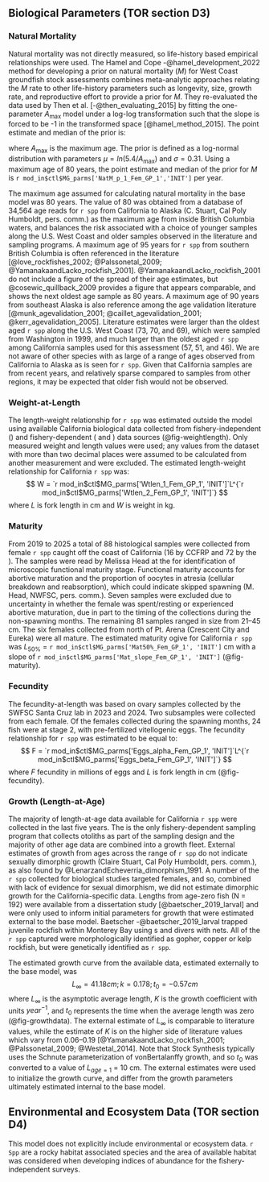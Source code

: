 ## Biological Parameters (TOR section D3) {#sec-biology}

### Natural Mortality

Natural mortality was not directly measured, so life-history based empirical relationships were used. The Hamel and Cope -@hamel_development_2022 method for developing a prior on natural mortality ($M$) for West Coast groundfish stock assessments combines meta-analytic approaches relating the $M$ rate to other life-history parameters such as longevity, size, growth rate, and reproductive effort to provide a prior for $M$. They re-evaluated the data used by Then et al. [-@then_evaluating_2015] by fitting the one-parameter $A_{\text{max}}$ model under a log-log transformation such that the slope is forced to be -1 in the transformed space [@hamel_method_2015]. The point estimate and median of the prior is:

\begin{centering}

$M=\frac{5.4}{A_{\text{max}}}$

\end{centering}

\vspace{0.5cm}

where $A_{\text{max}}$ is the maximum age. The prior is defined as a log-normal distribution with parameters $\mu = ln(5.4/A_{\text{max}})$ and $\sigma = 0.31$. Using a maximum age of 80 years, the point estimate and median of the prior for $M$ is `r mod_in$ctl$MG_parms['NatM_p_1_Fem_GP_1','INIT']` per year.

The maximum age assumed for calculating natural mortality in the base model was 80 years. The value of 80 was obtained from a database of 34,564 age reads for `r spp` from California to Alaska (C. Stuart, Cal Poly Humboldt, pers. comm.) as the maximum age from inside British Columbia waters, and balances the risk associated with a choice of younger samples along the U.S. West Coast and older samples observed in the literature and sampling programs. A maximum age of 95 years for `r spp` from southern British Columbia is often referenced in the literature [@love_rockfishes_2002; @Palssonetal_2009; @YamanakaandLacko_rockfish_2001]. @YamanakaandLacko_rockfish_2001 do not include a figure of the spread of their age estimates, but @cosewic_quillback_2009 provides a figure that appears comparable, and shows the next oldest age sample as 80 years. A maximum age of 90 years from southeast Alaska is also reference among the age validation literature [@munk_agevalidation_2001; @caillet_agevalidation_2001; @kerr_agevalidation_2005]. Literature estimates were larger than the oldest aged `r spp` along the U.S. West Coast (73, 70, and 69), which were sampled from Washington in 1999, and much larger than the oldest aged `r spp` among California samples used for this assessment (57, 51, and 46). We are not aware of other species with as large of a range of ages observed from California to Alaska as is seen for `r spp`. Given that California samples are from recent years, and relatively sparse compared to samples from other regions, it may be expected that older fish would not be observed. 


### Weight-at-Length

The length-weight relationship for `r spp` was estimated outside the model using available California biological data collected from fishery-independent (\gls{s-wcgbt}) and fishery-dependent (\gls{mrfss} and \gls{crfs}) data sources (@fig-weightlength). Only measured weight and length values were used; any values from the \gls{mrfss} dataset with more than two decimal places were assumed to be calculated from another measurement and were excluded. The estimated length-weight relationship for California `r spp` was:
$$
W = `r mod_in$ctl$MG_parms['Wtlen_1_Fem_GP_1', 'INIT']`L^{`r mod_in$ctl$MG_parms['Wtlen_2_Fem_GP_1', 'INIT']`}
$$
where $L$ is fork length in cm and $W$ is weight in kg.

### Maturity

From 2019 to 2025 a total of 88 histological samples were collected from female `r spp` caught off the coast of California (16 by CCFRP and 72 by the \gls{swfsc}). The samples were read by Melissa Head at the \gls{nwfsc} for identification of microscopic functional maturity stage. Functional maturity accounts for abortive maturation and the proportion of oocytes in atresia (cellular breakdown and reabsorption), which could indicate skipped spawning (M. Head, NWFSC, pers. comm.). Seven samples were excluded due to uncertainty in whether the female was spent/resting or experienced abortive maturation, due in part to the timing of the collections during the non-spawning months. The remaining 81 samples ranged in size from 21--45 cm. The six females collected from north of Pt. Arena (Crescent City and Eureka) were all mature. The estimated maturity ogive for California `r spp` was $L_{50\%}$ = `r mod_in$ctl$MG_parms['Mat50%_Fem_GP_1', 'INIT']` cm with a slope of `r mod_in$ctl$MG_parms['Mat_slope_Fem_GP_1', 'INIT']` (@fig-maturity).  

### Fecundity

The fecundity-at-length was based on ovary samples collected by the SWFSC Santa Cruz lab in 2023 and 2024. Two subsamples were collected from each female. Of the females collected during the spawning months, 24 fish were at stage 2, with pre-fertilized vitellogenic eggs.  The fecundity relationship for `r spp` was estimated to be equal to:
$$
F = `r mod_in$ctl$MG_parms['Eggs_alpha_Fem_GP_1', 'INIT']`L^{`r mod_in$ctl$MG_parms['Eggs_beta_Fem_GP_1', 'INIT']`} 
$$
where $F$ fecundity in millions of eggs and $L$ is fork length in cm (@fig-fecundity). 

### Growth (Length-at-Age)

The majority of length-at-age data available for California `r spp` were collected in the last five years. The \gls{ccgs} is the only fishery-dependent sampling program that collects otoliths as part of the sampling design and the majority of other age data are combined into a growth fleet.  External estimates of growth from ages across the range of `r spp` do not indicate sexually dimorphic growth (Claire Stuart, Cal Poly Humboldt, pers. comm.), as also found by @LenarzandEcheverria_dimorphism_1991. A number of the `r spp` collected for biological studies targeted females, and so, combined with lack of evidence for sexual dimorphism, we did not estimate dimorphic growth for the California-specific data. Lengths from age-zero fish (N = 192) were available from a dissertation study [@baetscher_2019_larval] and were only used to inform initial parameters for growth that were estimated external to the base model. Baetscher -@baetscher_2019_larval trapped juvenile rockfish within Monterey Bay using \gls{smurf}s and divers with nets. All of the `r spp` captured were morphologically identified as gopher, copper or kelp rockfish, but were genetically identified as `r spp`. 

The estimated growth curve from the available data, estimated externally to the base model, was 
$$
L_{\infty} = 41.18 cm; k = 0.178; t_0 = -0.57 cm 
$$
where $L_{\infty}$ is the asymptotic average length, $K$ is the growth coefficient with units $year^{-1}$, and $t_0$ represents the time when the average length was zero  (@fig-growthdata). The external estimate of $L_{\infty}$ is comparable to literature values, while the estimate of $K$ is on the higher side of literature values which vary from 0.06--0.19 [@YamanakaandLacko_rockfish_2001; @Palssonetal_2009; @Westetal_2014]. Note that Stock Synthesis typically uses the Schnute parameterization of vonBertalanffy growth, and so $t_0$ was converted to a value of $L_{age=1}$ = 10 cm. The external estimates were used to initialize the growth curve, and differ from the growth parameters ultimately estimated internal to the base model.  

## Environmental and Ecosystem Data (TOR section D4) 

This model does not explicitly include environmental or ecosystem data. `r Spp` are a rocky habitat associated species and the area of available habitat was considered when developing indices of abundance for the fishery-independent surveys. 

<!-- Environmental or ecosystem data or model products used in the stock assessment model and/or in the preparation of data or estimation of biological parameters. If environmental or ecosystem data are incorporated in the stock assessment model, provide a report of consultations with technical teams that evaluate ecosystem data or methodologies used in  -->




